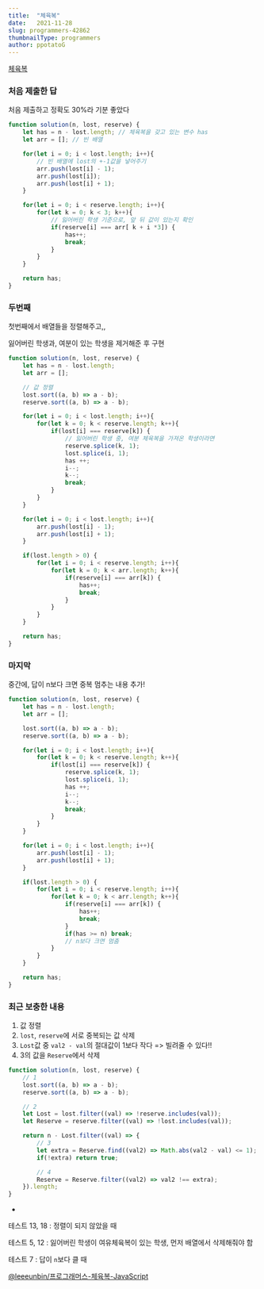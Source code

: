 ```yaml
---
title:  "체육복"
date:   2021-11-28
slug: programmers-42862
thumbnailType: programmers
author: ppotatoG
---
```

[체육복](https://programmers.co.kr/learn/courses/30/lessons/42862?language=javascript)

### 처음 제출한 답

처음 제출하고 정확도 30%라 기분 좋았다

```js
function solution(n, lost, reserve) {
    let has = n - lost.length; // 체육복을 갖고 있는 변수 has
    let arr = []; // 빈 배열

    for(let i = 0; i < lost.length; i++){
        // 빈 배열에 lost의 +-1값을 넣어주기
        arr.push(lost[i] - 1);
        arr.push(lost[i]);
        arr.push(lost[i] + 1);
    }

    for(let i = 0; i < reserve.length; i++){
        for(let k = 0; k < 3; k++){
            // 잃어버린 학생 기준으로, 앞 뒤 값이 있는지 확인
            if(reserve[i] === arr[ k + i *3]) {
                has++;
                break;
            }
        }
    }

    return has;
}
```

### 두번째

첫번째에서 배열들을 정렬해주고,,

잃어버린 학생과, 여분이 있는 학생을 제거해준 후 구현


```js
function solution(n, lost, reserve) {
    let has = n - lost.length;
    let arr = [];

    // 값 정렬
    lost.sort((a, b) => a - b);
    reserve.sort((a, b) => a - b);

    for(let i = 0; i < lost.length; i++){
        for(let k = 0; k < reserve.length; k++){
            if(lost[i] === reserve[k]) {
                // 잃어버린 학생 중, 여분 체육복을 가져온 학생이라면
                reserve.splice(k, 1);
                lost.splice(i, 1);
                has ++;
                i--;
                k--;
                break;
            }
        }
    }

    for(let i = 0; i < lost.length; i++){
        arr.push(lost[i] - 1);
        arr.push(lost[i] + 1);
    }

    if(lost.length > 0) {
        for(let i = 0; i < reserve.length; i++){
            for(let k = 0; k < arr.length; k++){
                if(reserve[i] === arr[k]) {
                    has++;
                    break;
                }
            }
        }
    }

    return has;
}
```

### 마지막

중간에, 답이 n보다 크면 중복 멈추는 내용 추가!

```js
function solution(n, lost, reserve) {
    let has = n - lost.length;
    let arr = [];

    lost.sort((a, b) => a - b);
    reserve.sort((a, b) => a - b);

    for(let i = 0; i < lost.length; i++){
        for(let k = 0; k < reserve.length; k++){
            if(lost[i] === reserve[k]) {
                reserve.splice(k, 1);
                lost.splice(i, 1);
                has ++;
                i--;
                k--;
                break;
            }
        }
    }

    for(let i = 0; i < lost.length; i++){
        arr.push(lost[i] - 1);
        arr.push(lost[i] + 1);
    }

    if(lost.length > 0) {
        for(let i = 0; i < reserve.length; i++){
            for(let k = 0; k < arr.length; k++){
                if(reserve[i] === arr[k]) {
                    has++;
                    break;
                }
                if(has >= n) break;
                // n보다 크면 멈춤
            }
        }
    }

    return has;
}
```

### 최근 보충한 내용

1. 값 정렬
2. `lost`, `reserve`에 서로 중복되는 값 삭제
3. `Lost`값 중 `val2 - val`의 절대값이 1보다 작다 => 빌려줄 수 있다!!
4. 3의 값을 `Reserve`에서 삭제

```js
function solution(n, lost, reserve) {
    // 1
    lost.sort((a, b) => a - b);
    reserve.sort((a, b) => a - b);

    // 2
    let Lost = lost.filter((val) => !reserve.includes(val));
    let Reserve = reserve.filter((val) => !lost.includes(val));

    return n - Lost.filter((val) => {
        // 3
        let extra = Reserve.find((val2) => Math.abs(val2 - val) <= 1);
        if(!extra) return true;

        // 4
        Reserve = Reserve.filter((val2) => val2 !== extra);
    }).length;
}
```

*

테스트 13, 18 : 정렬이 되지 않았을 때

테스트 5, 12 : 잃어버린 학생이 여유체육복이 있는 학생, 먼저 배열에서 삭제해줘야 함

테스트 7 : 답이 `n`보다 클 때

[@leeeunbin/프로그래머스-체육복-JavaScript](https://velog.io/@leeeunbin/%ED%94%84%EB%A1%9C%EA%B7%B8%EB%9E%98%EB%A8%B8%EC%8A%A4-%EC%B2%B4%EC%9C%A1%EB%B3%B5-JavaScript)